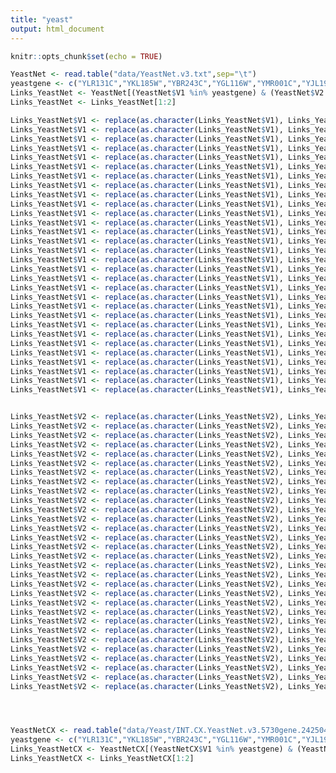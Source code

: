```yaml
---
title: "yeast"
output: html_document
---
```


```r
knitr::opts_chunk$set(echo = TRUE)
```



```r
YeastNet <- read.table("data/YeastNet.v3.txt",sep="\t")
yeastgene <- c("YLR131C","YKL185W","YBR243C","YGL116W","YMR001C","YJL194W","YOR074C","YPR119W","YPR120C","YMR199W","YPL256C","YLR286C","YNL327W","YJL157C","YIL131C","YDR225W","YDL056W","YMR043W","YOR372C","YDL127W","YLR079W","YNL309W","YER111C","YDR146C","YLR182W","YBR160W","YGR109C","YAL040C","YBL016W","YNL068C")
Links_YeastNet <- YeastNet[(YeastNet$V1 %in% yeastgene) & (YeastNet$V2 %in% yeastgene), ]
Links_YeastNet <- Links_YeastNet[1:2]
```



```r
Links_YeastNet$V1 <- replace(as.character(Links_YeastNet$V1), Links_YeastNet$V1 == "YLR131C", "ACE2")
Links_YeastNet$V1 <- replace(as.character(Links_YeastNet$V1), Links_YeastNet$V1 == "YKL185W", "ASH1")
Links_YeastNet$V1 <- replace(as.character(Links_YeastNet$V1), Links_YeastNet$V1 == "YBR243C", "ALG7")
Links_YeastNet$V1 <- replace(as.character(Links_YeastNet$V1), Links_YeastNet$V1 == "YGL116W", "CDC20")
Links_YeastNet$V1 <- replace(as.character(Links_YeastNet$V1), Links_YeastNet$V1 == "YMR001C", "CDC5")
Links_YeastNet$V1 <- replace(as.character(Links_YeastNet$V1), Links_YeastNet$V1 == "YJL194W", "CDC6")
Links_YeastNet$V1 <- replace(as.character(Links_YeastNet$V1), Links_YeastNet$V1 == "YOR074C", "CDC21")
Links_YeastNet$V1 <- replace(as.character(Links_YeastNet$V1), Links_YeastNet$V1 == "YPR119W", "CLB2")
Links_YeastNet$V1 <- replace(as.character(Links_YeastNet$V1), Links_YeastNet$V1 == "YPR120C", "CLB5")
Links_YeastNet$V1 <- replace(as.character(Links_YeastNet$V1), Links_YeastNet$V1 == "YMR199W", "CLN1")
Links_YeastNet$V1 <- replace(as.character(Links_YeastNet$V1), Links_YeastNet$V1 == "YPL256C", "CLN2")
Links_YeastNet$V1 <- replace(as.character(Links_YeastNet$V1), Links_YeastNet$V1 == "YLR286C", "CTS1")
Links_YeastNet$V1 <- replace(as.character(Links_YeastNet$V1), Links_YeastNet$V1 == "YNL327W", "EGT2")
Links_YeastNet$V1 <- replace(as.character(Links_YeastNet$V1), Links_YeastNet$V1 == "YJL157C", "FAR1")
Links_YeastNet$V1 <- replace(as.character(Links_YeastNet$V1), Links_YeastNet$V1 == "YIL131C", "FKH1")
Links_YeastNet$V1 <- replace(as.character(Links_YeastNet$V1), Links_YeastNet$V1 == "YDR225W", "HTA1")
Links_YeastNet$V1 <- replace(as.character(Links_YeastNet$V1), Links_YeastNet$V1 == "YDL056W", "MBP1")
Links_YeastNet$V1 <- replace(as.character(Links_YeastNet$V1), Links_YeastNet$V1 == "YMR043W", "MCM1")
Links_YeastNet$V1 <- replace(as.character(Links_YeastNet$V1), Links_YeastNet$V1 == "YOR372C", "NDD1")
Links_YeastNet$V1 <- replace(as.character(Links_YeastNet$V1), Links_YeastNet$V1 == "YDL127W", "PCL2")
Links_YeastNet$V1 <- replace(as.character(Links_YeastNet$V1), Links_YeastNet$V1 == "YLR079W", "SIC1")
Links_YeastNet$V1 <- replace(as.character(Links_YeastNet$V1), Links_YeastNet$V1 == "YNL309W", "STB1")
Links_YeastNet$V1 <- replace(as.character(Links_YeastNet$V1), Links_YeastNet$V1 == "YER111C", "SWI4")
Links_YeastNet$V1 <- replace(as.character(Links_YeastNet$V1), Links_YeastNet$V1 == "YDR146C", "SWI5")
Links_YeastNet$V1 <- replace(as.character(Links_YeastNet$V1), Links_YeastNet$V1 == "YLR182W", "SWI6")
Links_YeastNet$V1 <- replace(as.character(Links_YeastNet$V1), Links_YeastNet$V1 == "YBR160W", "CDC28")
Links_YeastNet$V1 <- replace(as.character(Links_YeastNet$V1), Links_YeastNet$V1 == "YGR109C", "CLB6")
Links_YeastNet$V1 <- replace(as.character(Links_YeastNet$V1), Links_YeastNet$V1 == "YAL040C", "CLN3")
Links_YeastNet$V1 <- replace(as.character(Links_YeastNet$V1), Links_YeastNet$V1 == "YBL016W", "FUS3")
Links_YeastNet$V1 <- replace(as.character(Links_YeastNet$V1), Links_YeastNet$V1 == "YNL068C", "FKH2")


Links_YeastNet$V2 <- replace(as.character(Links_YeastNet$V2), Links_YeastNet$V2 == "YLR131C", "ACE2")
Links_YeastNet$V2 <- replace(as.character(Links_YeastNet$V2), Links_YeastNet$V2 == "YKL185W", "ASH1")
Links_YeastNet$V2 <- replace(as.character(Links_YeastNet$V2), Links_YeastNet$V2 == "YBR243C", "ALG7")
Links_YeastNet$V2 <- replace(as.character(Links_YeastNet$V2), Links_YeastNet$V2 == "YGL116W", "CDC20")
Links_YeastNet$V2 <- replace(as.character(Links_YeastNet$V2), Links_YeastNet$V2 == "YMR001C", "CDC5")
Links_YeastNet$V2 <- replace(as.character(Links_YeastNet$V2), Links_YeastNet$V2 == "YJL194W", "CDC6")
Links_YeastNet$V2 <- replace(as.character(Links_YeastNet$V2), Links_YeastNet$V2 == "YOR074C", "CDC21")
Links_YeastNet$V2 <- replace(as.character(Links_YeastNet$V2), Links_YeastNet$V2 == "YPR119W", "CLB2")
Links_YeastNet$V2 <- replace(as.character(Links_YeastNet$V2), Links_YeastNet$V2 == "YPR120C", "CLB5")
Links_YeastNet$V2 <- replace(as.character(Links_YeastNet$V2), Links_YeastNet$V2 == "YMR199W", "CLN1")
Links_YeastNet$V2 <- replace(as.character(Links_YeastNet$V2), Links_YeastNet$V2 == "YPL256C", "CLN2")
Links_YeastNet$V2 <- replace(as.character(Links_YeastNet$V2), Links_YeastNet$V2 == "YLR286C", "CTS1")
Links_YeastNet$V2 <- replace(as.character(Links_YeastNet$V2), Links_YeastNet$V2 == "YNL327W", "EGT2")
Links_YeastNet$V2 <- replace(as.character(Links_YeastNet$V2), Links_YeastNet$V2 == "YJL157C", "FAR1")
Links_YeastNet$V2 <- replace(as.character(Links_YeastNet$V2), Links_YeastNet$V2 == "YIL131C", "FKH1")
Links_YeastNet$V2 <- replace(as.character(Links_YeastNet$V2), Links_YeastNet$V2 == "YDR225W", "HTA1")
Links_YeastNet$V2 <- replace(as.character(Links_YeastNet$V2), Links_YeastNet$V2 == "YDL056W", "MBP1")
Links_YeastNet$V2 <- replace(as.character(Links_YeastNet$V2), Links_YeastNet$V2 == "YMR043W", "MCM1")
Links_YeastNet$V2 <- replace(as.character(Links_YeastNet$V2), Links_YeastNet$V2 == "YOR372C", "NDD1")
Links_YeastNet$V2 <- replace(as.character(Links_YeastNet$V2), Links_YeastNet$V2 == "YDL127W", "PCL2")
Links_YeastNet$V2 <- replace(as.character(Links_YeastNet$V2), Links_YeastNet$V2 == "YLR079W", "SIC1")
Links_YeastNet$V2 <- replace(as.character(Links_YeastNet$V2), Links_YeastNet$V2 == "YNL309W", "STB1")
Links_YeastNet$V2 <- replace(as.character(Links_YeastNet$V2), Links_YeastNet$V2 == "YER111C", "SWI4")
Links_YeastNet$V2 <- replace(as.character(Links_YeastNet$V2), Links_YeastNet$V2 == "YDR146C", "SWI5")
Links_YeastNet$V2 <- replace(as.character(Links_YeastNet$V2), Links_YeastNet$V2 == "YLR182W", "SWI6")
Links_YeastNet$V2 <- replace(as.character(Links_YeastNet$V2), Links_YeastNet$V2 == "YBR160W", "CDC28")
Links_YeastNet$V2 <- replace(as.character(Links_YeastNet$V2), Links_YeastNet$V2 == "YGR109C", "CLB6")
Links_YeastNet$V2 <- replace(as.character(Links_YeastNet$V2), Links_YeastNet$V2 == "YAL040C", "CLN3")
Links_YeastNet$V2 <- replace(as.character(Links_YeastNet$V2), Links_YeastNet$V2 == "YBL016W", "FUS3")
Links_YeastNet$V2 <- replace(as.character(Links_YeastNet$V2), Links_YeastNet$V2 == "YNL068C", "FKH2")





```

```r
YeastNetCX <- read.table("data/Yeast/INT.CX.YeastNet.v3.5730gene.242504link.txt",sep="\t")
yeastgene <- c("YLR131C","YKL185W","YBR243C","YGL116W","YMR001C","YJL194W","YOR074C","YPR119W","YPR120C","YMR199W","YPL256C","YLR286C","YNL327W","YJL157C","YIL131C","YDR225W","YDL056W","YMR043W","YOR372C","YDL127W","YLR079W","YNL309W","YER111C","YDR146C","YLR182W","YBR160W","YGR109C","YAL040C","YBL016W","YNL068C")
Links_YeastNetCX <- YeastNetCX[(YeastNetCX$V1 %in% yeastgene) & (YeastNetCX$V2 %in% yeastgene), ]
Links_YeastNetCX <- Links_YeastNetCX[1:2]

```
